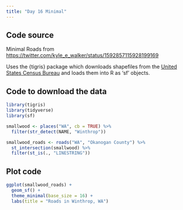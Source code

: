 ```yaml
---
title: "Day 16 Minimal"
---
```


## Code source

Minimal Roads from [https://twitter.com/kyle_e_walker/status/1592857115928199169](https://twitter.com/kyle_e_walker/status/1592857115928199169)

Uses the {tigris} package which downloads shapefiles from the [United States Census Bureau](<https://www.census.gov/geographies/mapping-files/time-series/geo/tiger-line-file.html>) and loads them into R as 'sf' objects.

## Code to download the data

```r
library(tigris)
library(tidyverse)
library(sf)

smallwood <- places("WA", cb = TRUE) %>%
  filter(str_detect(NAME, "Winthrop"))

smallwood_roads <- roads("WA", "Okanogan County") %>%
  st_intersection(smallwood) %>%
  filter(st_is(., "LINESTRING"))
```

## Plot code

```r
ggplot(smallwood_roads) + 
  geom_sf() + 
  theme_minimal(base_size = 16) + 
  labs(title = "Roads in Winthrop, WA")
```